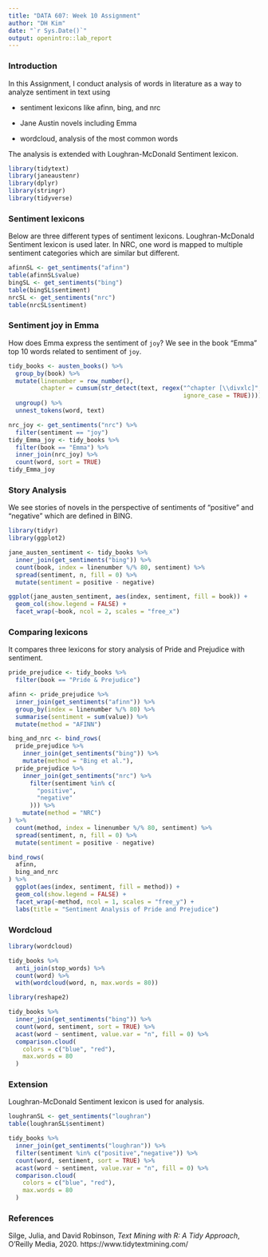 ```yaml
---
title: "DATA 607: Week 10 Assignment"
author: "DH Kim"
date: "`r Sys.Date()`"
output: openintro::lab_report
---
```


### Introduction

In this Assignment, I conduct analysis of words in literature as a way to analyze sentiment in text using

- sentiment lexicons like afinn, bing, and nrc

- Jane Austin novels including Emma  

- wordcloud, analysis of the most common words

The analysis is extended with Loughran-McDonald Sentiment lexicon.

```r
library(tidytext)
library(janeaustenr)
library(dplyr)
library(stringr)
library(tidyverse)
```

### Sentiment lexicons

Below are three different types of sentiment lexicons. Loughran-McDonald Sentiment lexicon is used later. In NRC, one word is mapped to multiple sentiment categories which are similar but different.

```r
afinnSL <- get_sentiments("afinn")
table(afinnSL$value)
bingSL <- get_sentiments("bing")
table(bingSL$sentiment)
nrcSL <- get_sentiments("nrc")
table(nrcSL$sentiment)
```

### Sentiment joy in Emma

How does Emma express the sentiment of `joy`? We see in the book "Emma" top 10 words related to sentiment of `joy`.

```r
tidy_books <- austen_books() %>%
  group_by(book) %>%
  mutate(linenumber = row_number(),
         chapter = cumsum(str_detect(text, regex("^chapter [\\divxlc]", 
                                                 ignore_case = TRUE)))) %>%
  ungroup() %>%
  unnest_tokens(word, text)
```

```r
nrc_joy <- get_sentiments("nrc") %>% 
  filter(sentiment == "joy")
tidy_Emma_joy <- tidy_books %>%
  filter(book == "Emma") %>%
  inner_join(nrc_joy) %>%
  count(word, sort = TRUE)
tidy_Emma_joy
```
### Story Analysis

We see stories of novels in the perspective of sentiments of "positive" and "negative" which are defined in BING.

```r
library(tidyr)
library(ggplot2)

jane_austen_sentiment <- tidy_books %>%
  inner_join(get_sentiments("bing")) %>%
  count(book, index = linenumber %/% 80, sentiment) %>%
  spread(sentiment, n, fill = 0) %>%
  mutate(sentiment = positive - negative)

ggplot(jane_austen_sentiment, aes(index, sentiment, fill = book)) +
  geom_col(show.legend = FALSE) +
  facet_wrap(~book, ncol = 2, scales = "free_x")
```

### Comparing lexicons
It compares three lexicons for story analysis of Pride and Prejudice with sentiment.
```r
pride_prejudice <- tidy_books %>%
  filter(book == "Pride & Prejudice")

afinn <- pride_prejudice %>%
  inner_join(get_sentiments("afinn")) %>%
  group_by(index = linenumber %/% 80) %>%
  summarise(sentiment = sum(value)) %>%
  mutate(method = "AFINN")

bing_and_nrc <- bind_rows(
  pride_prejudice %>%
    inner_join(get_sentiments("bing")) %>%
    mutate(method = "Bing et al."),
  pride_prejudice %>%
    inner_join(get_sentiments("nrc") %>%
      filter(sentiment %in% c(
        "positive",
        "negative"
      ))) %>%
    mutate(method = "NRC")
) %>%
  count(method, index = linenumber %/% 80, sentiment) %>%
  spread(sentiment, n, fill = 0) %>%
  mutate(sentiment = positive - negative)

bind_rows(
  afinn,
  bing_and_nrc
) %>%
  ggplot(aes(index, sentiment, fill = method)) +
  geom_col(show.legend = FALSE) +
  facet_wrap(~method, ncol = 1, scales = "free_y") +
  labs(title = "Sentiment Analysis of Pride and Prejudice")
```


### Wordcloud
```r
library(wordcloud)

tidy_books %>%
  anti_join(stop_words) %>%
  count(word) %>%
  with(wordcloud(word, n, max.words = 80))
```

```r
library(reshape2)

tidy_books %>%
  inner_join(get_sentiments("bing")) %>%
  count(word, sentiment, sort = TRUE) %>%
  acast(word ~ sentiment, value.var = "n", fill = 0) %>%
  comparison.cloud(
    colors = c("blue", "red"),
    max.words = 80
  )
```

### Extension
Loughran-McDonald Sentiment lexicon is used for analysis.

```r
loughranSL <- get_sentiments("loughran")
table(loughranSL$sentiment)

tidy_books %>%
  inner_join(get_sentiments("loughran")) %>%
  filter(sentiment %in% c("positive","negative")) %>%
  count(word, sentiment, sort = TRUE) %>%
  acast(word ~ sentiment, value.var = "n", fill = 0) %>%
  comparison.cloud(
    colors = c("blue", "red"),
    max.words = 80
  )
```

### References

Silge, Julia, and David Robinson, *Text Mining with R: A Tidy Approach*, O'Reilly Media, 2020. https://www.tidytextmining.com/

